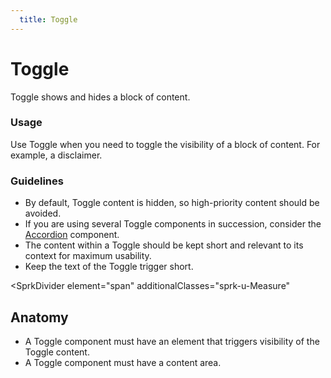 ```yaml
---
  title: Toggle
---
```


# Toggle

Toggle shows and hides a block of content.

<ComponentPreview
  componentName="toggle--default-story"
  hasReact
  hasAngular
  hasHTML
/>

### Usage

Use Toggle when you need to toggle the
visibility of a block of content. For
example, a disclaimer. 

### Guidelines

- By default, Toggle content is hidden,
so high-priority content should be avoided. 
- If you are using several Toggle components
in succession, consider the
[Accordion](/using-spark/components/accordion) component. 
- The content within a Toggle should be kept
short and relevant to its context for maximum usability. 
- Keep the text of the Toggle trigger short. 

<SprkDivider
 element="span"
 additionalClasses="sprk-u-Measure"
></SprkDivider>

## Anatomy

- A Toggle component must have an element that
triggers visibility of the Toggle content.
- A Toggle component must have a content area.
